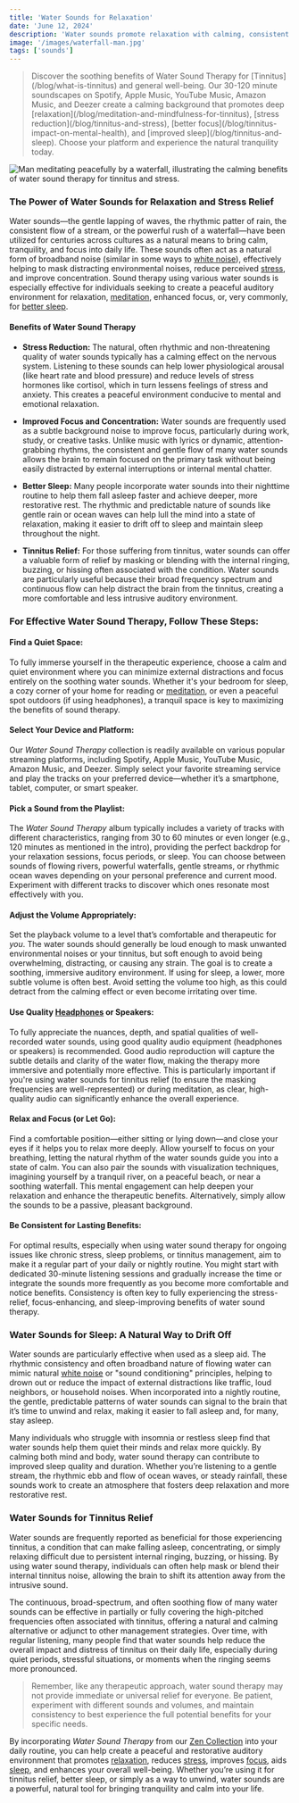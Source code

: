 ```yaml
---
title: 'Water Sounds for Relaxation'
date: 'June 12, 2024'
description: 'Water sounds promote relaxation with calming, consistent tones, helping to soothe the mind, reduce stress and improve focus.'
image: '/images/waterfall-man.jpg'
tags: ['sounds']
---
```


<Blockquote>
  Discover the soothing benefits of Water Sound Therapy for
  [Tinnitus](/blog/what-is-tinnitus) and general well-being. Our 30-120 minute
  soundscapes on Spotify, Apple Music, YouTube Music, Amazon Music, and Deezer
  create a calming background that promotes deep
  [relaxation](/blog/meditation-and-mindfulness-for-tinnitus), [stress
  reduction](/blog/tinnitus-and-stress), [better
  focus](/blog/tinnitus-impact-on-mental-health), and [improved
  sleep](/blog/tinnitus-and-sleep). Choose your platform and experience the
  natural tranquility today.
</Blockquote>

<Image
  src="/images/waterfall-man.jpg"
  alt="Man meditating peacefully by a waterfall, illustrating the calming benefits of water sound therapy for tinnitus and stress."
/>

<StreamingPlatforms
  spotifyLink="https://open.spotify.com/album/0nB6t8BmPRt7KjU9dN80RB?si=Ll_CaqivRgeZSXpqjeM99Q"
  appleMusicLink="https://music.apple.com/de/album/beyond-the-buzz-4/1751194030"
  youtubeMusicLink="https://music.youtube.com/playlist?list=OLAK5uy_kDiY-Y4r0VXaRzX0SxoBkxGWGM6p5xVEA&si=5DQHsDn61_f7ANBI"
  amazonMusicLink="https://amazon.com/music/player/albums/B0D6M936D3"
  deezerLink="https://deezer.page.link/wYFio5HF9uXA2xFx9"
/>

### The Power of Water Sounds for Relaxation and Stress Relief

Water sounds—the gentle lapping of waves, the rhythmic patter of rain, the consistent flow of a stream, or the powerful rush of a waterfall—have been utilized for centuries across cultures as a natural means to bring calm, tranquility, and focus into daily life. These sounds often act as a natural form of broadband noise (similar in some ways to [white noise](/blog/the-power-of-white-noise)), effectively helping to mask distracting environmental noises, reduce perceived [stress](/blog/tinnitus-and-stress), and improve concentration. Sound therapy using various water sounds is especially effective for individuals seeking to create a peaceful auditory environment for relaxation, [meditation](/blog/meditation-and-mindfulness-for-tinnitus), enhanced focus, or, very commonly, for [better sleep](/blog/tinnitus-and-sleep).

#### Benefits of Water Sound Therapy

- **Stress Reduction:** The natural, often rhythmic and non-threatening quality of water sounds typically has a calming effect on the nervous system. Listening to these sounds can help lower physiological arousal (like heart rate and blood pressure) and reduce levels of stress hormones like cortisol, which in turn lessens feelings of stress and anxiety. This creates a peaceful environment conducive to mental and emotional relaxation.

- **Improved Focus and Concentration:** Water sounds are frequently used as a subtle background noise to improve focus, particularly during work, study, or creative tasks. Unlike music with lyrics or dynamic, attention-grabbing rhythms, the consistent and gentle flow of many water sounds allows the brain to remain focused on the primary task without being easily distracted by external interruptions or internal mental chatter.

- **Better Sleep:** Many people incorporate water sounds into their nighttime routine to help them fall asleep faster and achieve deeper, more restorative rest. The rhythmic and predictable nature of sounds like gentle rain or ocean waves can help lull the mind into a state of relaxation, making it easier to drift off to sleep and maintain sleep throughout the night.

- **Tinnitus Relief:** For those suffering from tinnitus, water sounds can offer a valuable form of relief by masking or blending with the internal ringing, buzzing, or hissing often associated with the condition. Water sounds are particularly useful because their broad frequency spectrum and continuous flow can help distract the brain from the tinnitus, creating a more comfortable and less intrusive auditory environment.

### For Effective Water Sound Therapy, Follow These Steps:

#### <Highlighter>Find a Quiet Space:</Highlighter>

To fully immerse yourself in the therapeutic experience, choose a calm and quiet environment where you can minimize external distractions and focus entirely on the soothing water sounds. Whether it's your bedroom for sleep, a cozy corner of your home for reading or [meditation](/blog/meditation-and-mindfulness-for-tinnitus), or even a peaceful spot outdoors (if using headphones), a tranquil space is key to maximizing the benefits of sound therapy.

#### <Highlighter>Select Your Device and Platform:</Highlighter>

Our _Water Sound Therapy_ collection is readily available on various popular streaming platforms, including Spotify, Apple Music, YouTube Music, Amazon Music, and Deezer. Simply select your favorite streaming service and play the tracks on your preferred device—whether it’s a smartphone, tablet, computer, or smart speaker.

#### <Highlighter>Pick a Sound from the Playlist:</Highlighter>

The _Water Sound Therapy_ album typically includes a variety of tracks with different characteristics, ranging from 30 to 60 minutes or even longer (e.g., 120 minutes as mentioned in the intro), providing the perfect backdrop for your relaxation sessions, focus periods, or sleep. You can choose between sounds of flowing rivers, powerful waterfalls, gentle streams, or rhythmic ocean waves depending on your personal preference and current mood. Experiment with different tracks to discover which ones resonate most effectively with you.

<AdComponent />

#### <Highlighter>Adjust the Volume Appropriately:</Highlighter>

Set the playback volume to a level that’s comfortable and therapeutic for _you_. The water sounds should generally be loud enough to mask unwanted environmental noises or your tinnitus, but soft enough to avoid being overwhelming, distracting, or causing any strain. The goal is to create a soothing, immersive auditory environment. If using for sleep, a lower, more subtle volume is often best. Avoid setting the volume too high, as this could detract from the calming effect or even become irritating over time.

#### <Highlighter>Use Quality [Headphones](/blog/noise-canceling-headphones-for-tinnitus) or Speakers:</Highlighter>

To fully appreciate the nuances, depth, and spatial qualities of well-recorded water sounds, using good quality audio equipment (headphones or speakers) is recommended. Good audio reproduction will capture the subtle details and clarity of the water flow, making the therapy more immersive and potentially more effective. This is particularly important if you're using water sounds for tinnitus relief (to ensure the masking frequencies are well-represented) or during meditation, as clear, high-quality audio can significantly enhance the overall experience.

#### <Highlighter>Relax and Focus (or Let Go):</Highlighter>

Find a comfortable position—either sitting or lying down—and close your eyes if it helps you to relax more deeply. Allow yourself to focus on your breathing, letting the natural rhythm of the water sounds guide you into a state of calm. You can also pair the sounds with visualization techniques, imagining yourself by a tranquil river, on a peaceful beach, or near a soothing waterfall. This mental engagement can help deepen your relaxation and enhance the therapeutic benefits. Alternatively, simply allow the sounds to be a passive, pleasant background.

#### <Highlighter>Be Consistent for Lasting Benefits:</Highlighter>

For optimal results, especially when using water sound therapy for ongoing issues like chronic stress, sleep problems, or tinnitus management, aim to make it a regular part of your daily or nightly routine. You might start with dedicated 30-minute listening sessions and gradually increase the time or integrate the sounds more frequently as you become more comfortable and notice benefits. Consistency is often key to fully experiencing the stress-relief, focus-enhancing, and sleep-improving benefits of water sound therapy.

### Water Sounds for Sleep: A Natural Way to Drift Off

Water sounds are particularly effective when used as a sleep aid. The rhythmic consistency and often broadband nature of flowing water can mimic natural [white noise](/blog/the-power-of-white-noise) or "sound conditioning" principles, helping to drown out or reduce the impact of external distractions like traffic, loud neighbors, or household noises. When incorporated into a nightly routine, the gentle, predictable patterns of water sounds can signal to the brain that it’s time to unwind and relax, making it easier to fall asleep and, for many, stay asleep.

Many individuals who struggle with insomnia or restless sleep find that water sounds help them quiet their minds and relax more quickly. By calming both mind and body, water sound therapy can contribute to improved sleep quality and duration. Whether you’re listening to a gentle stream, the rhythmic ebb and flow of ocean waves, or steady rainfall, these sounds work to create an atmosphere that fosters deep relaxation and more restorative rest.

<AdComponent />

### Water Sounds for Tinnitus Relief

Water sounds are frequently reported as beneficial for those experiencing tinnitus, a condition that can make falling asleep, concentrating, or simply relaxing difficult due to persistent internal ringing, buzzing, or hissing. By using water sound therapy, individuals can often help mask or blend their internal tinnitus noise, allowing the brain to shift its attention away from the intrusive sound.

The continuous, broad-spectrum, and often soothing flow of many water sounds can be effective in partially or fully covering the high-pitched frequencies often associated with tinnitus, offering a natural and calming alternative or adjunct to other management strategies. Over time, with regular listening, many people find that water sounds help reduce the overall impact and distress of tinnitus on their daily life, especially during quiet periods, stressful situations, or moments when the ringing seems more pronounced.

<Blockquote>
  Remember, like any therapeutic approach, water sound therapy may not provide
  immediate or universal relief for everyone. Be patient, experiment with
  different sounds and volumes, and maintain consistency to best experience the
  full potential benefits for your specific needs.
</Blockquote>

By incorporating _Water Sound Therapy_ from our [Zen Collection](/zen) into your daily routine, you can help create a peaceful and restorative auditory environment that promotes [relaxation](/blog/meditation-and-mindfulness-for-tinnitus), reduces [stress](/blog/tinnitus-and-stress), improves [focus](/blog/tinnitus-impact-on-mental-health), aids [sleep](/blog/tinnitus-and-sleep), and enhances your overall well-being. Whether you’re using it for tinnitus relief, better sleep, or simply as a way to unwind, water sounds are a powerful, natural tool for bringing tranquility and calm into your life.
